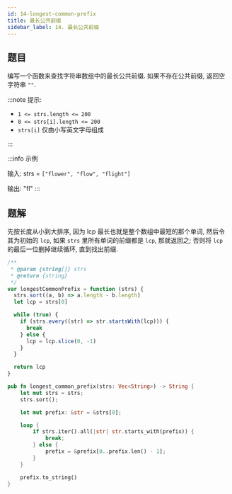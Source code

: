 ```yaml
---
id: 14-longest-common-prefix
title: 最长公共前缀
sidebar_label: 14. 最长公共前缀
---
```


## 题目

编写一个函数来查找字符串数组中的最长公共前缀. 如果不存在公共前缀, 返回空字符串 `""`.

:::note 提示:

- `1 <= strs.length <= 200`
- `0 <= strs[i].length <= 200`
- `strs[i]` 仅由小写英文字母组成

:::

:::info 示例

输入: strs = `["flower", "flow", "flight"]`

输出: "fl"
:::

## 题解

先按长度从小到大排序, 因为 lcp 最长也就是整个数组中最短的那个单词, 然后令其为初始的 `lcp`, 如果 `strs` 里所有单词的前缀都是 `lcp`, 那就返回之; 否则将 `lcp` 的最后一位删掉继续循环, 直到找出前缀.


<Tabs>
  <TabItem value="JavaScript" label="JavaScript" default>

```ts
/**
 * @param {string[]} strs
 * @return {string}
 */
var longestCommonPrefix = function (strs) {
  strs.sort((a, b) => a.length - b.length)
  let lcp = strs[0]

  while (true) {
    if (strs.every((str) => str.startsWith(lcp))) {
      break
    } else {
      lcp = lcp.slice(0, -1)
    }
  }

  return lcp
}
```

</TabItem>
<TabItem value="Rust" label="Rust">

```rust
pub fn longest_common_prefix(strs: Vec<String>) -> String {
    let mut strs = strs;
    strs.sort();

    let mut prefix: &str = &strs[0];

    loop {
        if strs.iter().all(|str| str.starts_with(prefix)) {
            break;
        } else {
            prefix = &prefix[0..prefix.len() - 1];
        }
    }

    prefix.to_string()
}

```

</TabItem>
</Tabs>
